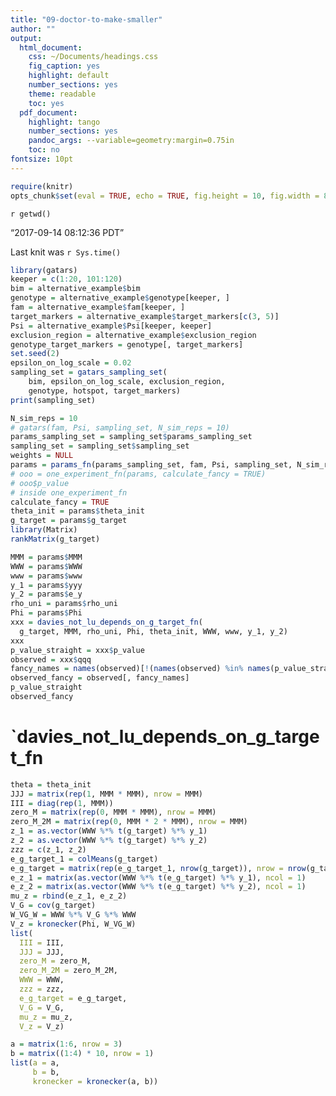```yaml
---
title: "09-doctor-to-make-smaller"
author: ""
output:
  html_document:
    css: ~/Documents/headings.css
    fig_caption: yes
    highlight: default
    number_sections: yes
    theme: readable
    toc: yes
  pdf_document:
    highlight: tango
    number_sections: yes
    pandoc_args: --variable=geometry:margin=0.75in
    toc: no
fontsize: 10pt
---
```

<A NAME="top"> </A>

```r
require(knitr)
opts_chunk$set(eval = TRUE, echo = TRUE, fig.height = 10, fig.width = 8, tidy=FALSE)
```

`r getwd()`  

"2017-09-14 08:12:36 PDT"

Last knit was `r Sys.time()`

```r
library(gatars)
keeper = c(1:20, 101:120)
bim = alternative_example$bim
genotype = alternative_example$genotype[keeper, ]
fam = alternative_example$fam[keeper, ]
target_markers = alternative_example$target_markers[c(3, 5)]
Psi = alternative_example$Psi[keeper, keeper]
exclusion_region = alternative_example$exclusion_region
genotype_target_markers = genotype[, target_markers]
set.seed(2)
epsilon_on_log_scale = 0.02
sampling_set = gatars_sampling_set(
    bim, epsilon_on_log_scale, exclusion_region,
    genotype, hotspot, target_markers)
print(sampling_set)

N_sim_reps = 10
# gatars(fam, Psi, sampling_set, N_sim_reps = 10)
params_sampling_set = sampling_set$params_sampling_set
sampling_set = sampling_set$sampling_set
weights = NULL
params = params_fn(params_sampling_set, fam, Psi, sampling_set, N_sim_reps, weights)
# ooo = one_experiment_fn(params, calculate_fancy = TRUE)
# ooo$p_value
# inside one_experiment_fn
calculate_fancy = TRUE
theta_init = params$theta_init
g_target = params$g_target
library(Matrix)
rankMatrix(g_target)
```

```r
MMM = params$MMM
WWW = params$WWW
www = params$www
y_1 = params$yyy
y_2 = params$e_y
rho_uni = params$rho_uni
Phi = params$Phi
xxx = davies_not_lu_depends_on_g_target_fn(
  g_target, MMM, rho_uni, Phi, theta_init, WWW, www, y_1, y_2)
xxx
p_value_straight = xxx$p_value
observed = xxx$qqq
fancy_names = names(observed)[!(names(observed) %in% names(p_value_straight))]
observed_fancy = observed[, fancy_names]
p_value_straight
observed_fancy
```    

# `davies_not_lu_depends_on_g_target_fn

```r
theta = theta_init
JJJ = matrix(rep(1, MMM * MMM), nrow = MMM)
III = diag(rep(1, MMM))
zero_M = matrix(rep(0, MMM * MMM), nrow = MMM)
zero_M_2M = matrix(rep(0, MMM * 2 * MMM), nrow = MMM)
z_1 = as.vector(WWW %*% t(g_target) %*% y_1)
z_2 = as.vector(WWW %*% t(g_target) %*% y_2)
zzz = c(z_1, z_2)
e_g_target_1 = colMeans(g_target)
e_g_target = matrix(rep(e_g_target_1, nrow(g_target)), nrow = nrow(g_target), byrow = TRUE)
e_z_1 = matrix(as.vector(WWW %*% t(e_g_target) %*% y_1), ncol = 1)
e_z_2 = matrix(as.vector(WWW %*% t(e_g_target) %*% y_2), ncol = 1)
mu_z = rbind(e_z_1, e_z_2)
V_G = cov(g_target)
W_VG_W = WWW %*% V_G %*% WWW
V_z = kronecker(Phi, W_VG_W)
list(
  III = III,
  JJJ = JJJ,
  zero_M = zero_M,
  zero_M_2M = zero_M_2M,
  WWW = WWW,
  zzz = zzz,
  e_g_target = e_g_target,
  V_G = V_G,
  mu_z = mu_z,
  V_z = V_z)
```


```r
a = matrix(1:6, nrow = 3)
b = matrix((1:4) * 10, nrow = 1)
list(a = a,
     b = b,
     kronecker = kronecker(a, b))
```

